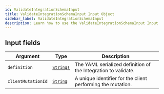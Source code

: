 ```yaml
---
id: ValidateIntegrationSchemaInput
title: ValidateIntegrationSchemaInput Input Object
sidebar_label: ValidateIntegrationSchemaInput
description: Learn how to use the ValidateIntegrationSchemaInput Input Object for Prismatic's API.
---
```


## Input fields

| Argument           | Type                                      | Description                                                    |
| ------------------ | ----------------------------------------- | -------------------------------------------------------------- |
| `definition`       | [`String!`](api/schema/scalar/String.mdx) | The YAML serialized definition of the Integration to validate. |
| `clientMutationId` | [`String`](api/schema/scalar/String.mdx)  | A unique identifier for the client performing the mutation.    |
